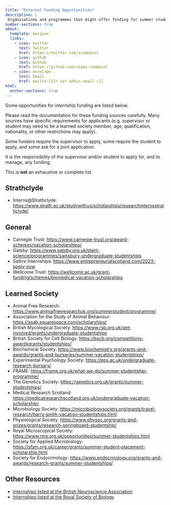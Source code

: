 ```yaml
---
title: "External Funding Opportunities"
description: |
 Organisations and programmes that might offer funding for summer studentships
number-sections: true
about:
  template: marquee
  links:
    - icon: twitter
      text: Twitter
      href: https://twitter.com/scompbiol
    - icon: github
      text: Github
      href: https://github.com/sipbs-compbiol
    - icon: envelope
      text: Email
      href: mailto:l{{< var admin.email >}}
html:
  anchor-sections: true
---
```


Some opportunities for internship funding are listed below.

::: callout-important
Please read the documentation for these funding sources carefully. Many sources have specific requirements for applicants (e.g. supervisor or student may need to be a learned society member; age, qualification, nationality, or other restrictions may apply).
:::

::: callout-note
Some funders require the supervisor to apply, some require the student to apply, and some ask for a joint application.
:::

::: callout-warning
It is the responsibility of the supervisor and/or student to apply for, and to manage, any funding.
:::

::: callout-important
This is **not** an exhaustive or complete list.
:::

## Strathclyde

-   Interns\@Strathclyde: <https://www.strath.ac.uk/studywithus/scholarships/researchinternsstrathclyde/>

## General

-   Carnegie Trust: <https://www.carnegie-trust.org/award-schemes/vacation-scholarships/>
-   Gatsby: <https://www.gatsby.org.uk/plant-science/programmes/sainsbury-undergraduate-studentships>
-   Saltire Internships: <https://www.entrepreneurialscotland.com/2023-apply-now>
-   Wellcome Trust: <https://wellcome.ac.uk/grant-funding/schemes/biomedical-vacation-scholarships>

## Learned Society

-   Animal Free Research: <https://www.animalfreeresearchuk.org/summerstudent/programme/>
-   Association for the Study of Animal Behaviour: <https://asab.squarespace.com/scholarships/>
-   British Mycological Society: <https://www.rsb.org.uk/get-involved/grants/undergraduate-studentships>
-   British Society for Cell Biology: <https://bscb.org/competitions-awardsgrants/studentships/>
-   Biochemical Society: <https://www.biochemistry.org/grants-and-awards/grants-and-bursaries/summer-vacation-studentships/>
-   Experimental Psychology Society: <https://eps.ac.uk/undergraduate-research-bursary/>
-   FRAME: <https://frame.org.uk/what-we-do/summer-studentship-programme/>
-   The Genetics Society: <https://genetics.org.uk/grants/summer-studentships/>
-   Medical Research Scotland: <https://medicalresearchscotland.org.uk/undergraduate-vacation-scholarship/>
-   Microbiology Society: <https://microbiologysociety.org/grants/travel-research/harry-smith-vacation-studentships.html>
-   Physiological Society: <https://www.physoc.org/grants-and-prizes/grants/research-springboard-studentship/>
-   Royal Microscopical Society: <https://www.rms.org.uk/opportunities/summer-studentships.html>
-   Society for Applied Microbiology: <https://sfam.org.uk/career/grants/summer-student-placement-scholarship.html>
-   Society for Endocrinology: <https://www.endocrinology.org/grants-and-awards/research-grants/summer-studentships/>

## Other Resources

-   [Internships listed at the British Neuroscience Association](https://www.bna.org.uk/careers/undergraduate-summer-research-placements/)
-   [Internships listed at the Royal Society of Biology](https://www.rsb.org.uk/get-involved/grants/undergraduate-studentships)
